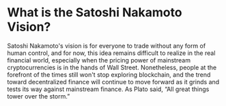 # What is the Satoshi Nakamoto Vision?

Satoshi Nakamoto's vision is for everyone to trade without any form of human control, and for now, this idea remains difficult to realize in the real financial world, especially when the pricing power of mainstream cryptocurrencies is in the hands of Wall Street. Nonetheless, people at the forefront of the times still won't stop exploring blockchain, and the trend toward decentralized finance will continue to move forward as it grinds and tests its way against mainstream finance. As Plato said, “All great things tower over the storm.”
